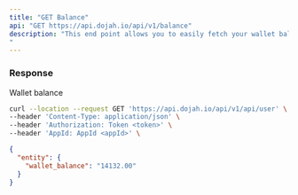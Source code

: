 ```yaml
---
title: "GET Balance"
api: "GET https://api.dojah.io/api/v1/balance"
description: "This end point allows you to easily fetch your wallet balance on the Dojah platform
"
---
```



### Response

<ResponseField name="wallet_balance" type="string">
    Wallet balance 
</ResponseField>

<RequestExample>

```bash Example Request
curl --location --request GET 'https://api.dojah.io/api/v1/api/user' \
--header 'Content-Type: application/json' \
--header 'Authorization: Token <token>' \
--header 'AppId: AppId <appId>' \

```

</RequestExample>

<ResponseExample>

```json Response
{
  "entity": {
    "wallet_balance": "14132.00"
  }
}
```

</ResponseExample>
